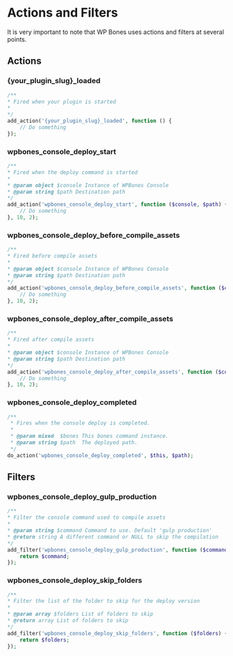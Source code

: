
# Actions and Filters

It is very important to note that WP Bones uses actions and filters at several points.

## Actions

### \{your_plugin_slug\}\_loaded

```php copy
/**
* Fired when your plugin is started
*
*/
add_action('{your_plugin_slug}_loaded', function () {
    // Do something
});
```

### wpbones_console_deploy_start

```php copy
/**
* Fired when the deploy command is started
*
* @param object $console Instance of WPBones Console
* @param string $path Destination path
*/
add_action('wpbones_console_deploy_start', function ($console, $path) {
    // Do something
}, 10, 2);
```

### wpbones_console_deploy_before_compile_assets

```php copy
/**
* Fired before compile assets
*
* @param object $console Instance of WPBones Console
* @param string $path Destination path
*/
add_action('wpbones_console_deploy_before_compile_assets', function ($console, $path) {
    // Do something
}, 10, 2);
```

### wpbones_console_deploy_after_compile_assets

```php copy
/**
* Fired after compile assets
*
* @param object $console Instance of WPBones Console
* @param string $path Destination path
*/
add_action('wpbones_console_deploy_after_compile_assets', function ($console, $path) {
    // Do something
}, 10, 2);
```

### wpbones_console_deploy_completed

```php copy
/**
 * Fires when the console deploy is completed.
 *
 * @param mixed  $bones This bones command instance.
 * @param string $path  The deployed path.
 */
do_action('wpbones_console_deploy_completed', $this, $path);
```

## Filters

### wpbones_console_deploy_gulp_production

```php copy
/**
* Filter the console command used to compile assets
*
* @param string $command Command to use. Default 'gulp production'
* @return string A different command or NULL to skip the compilation
*/
add_filter('wpbones_console_deploy_gulp_production', function ($command) {
    return $command;
});
```

### wpbones_console_deploy_skip_folders

```php copy
/**
* Filter the list of the folder to skip for the deploy version
*
* @param array $folders List of folders to skip
* @return array List of folders to skip
*/
add_filter('wpbones_console_deploy_skip_folders', function ($folders) {
    return $folders;
});
```
